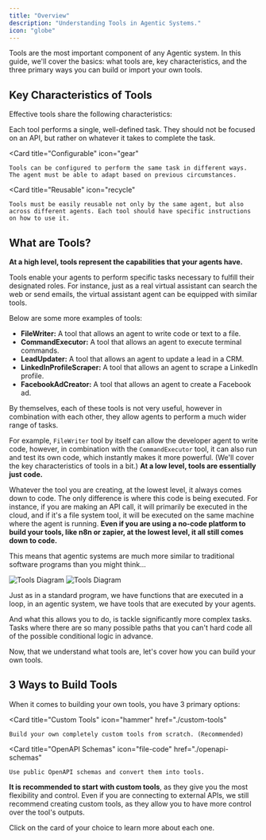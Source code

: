 ```yaml
---
title: "Overview"
description: "Understanding Tools in Agentic Systems."
icon: "globe"
---
```


Tools are the most important component of any Agentic system. In this guide, we'll cover the basics: what tools are, key characteristics, and the three primary ways you can build or import your own tools.

## Key Characteristics of Tools

Effective tools share the following characteristics:

<CardGroup cols={3}>
  <Card
    title="Task-Specific"
    icon="bullseye"
  >
    Each tool performs a single, well-defined task. They should not be focused on an API, but rather on whatever it takes to complete the task.
  </Card>

  <Card
    title="Configurable"
    icon="gear"
  >
    Tools can be configured to perform the same task in different ways. The agent must be able to adapt based on previous circumstances.
  </Card>

  <Card
    title="Reusable"
    icon="recycle"
  >
    Tools must be easily reusable not only by the same agent, but also across different agents. Each tool should have specific instructions on how to use it.
  </Card>
</CardGroup>

## What are Tools?

**At a high level, tools represent the capabilities that your agents have.**

Tools enable your agents to perform specific tasks necessary to fulfill their designated roles. For instance, just as a real virtual assistant can search the web or send emails, the virtual assistant agent can be equipped with similar tools.

Below are some more examples of tools:

- **FileWriter:** A tool that allows an agent to write code or text to a file.
- **CommandExecutor:** A tool that allows an agent to execute terminal commands.
- **LeadUpdater:** A tool that allows an agent to update a lead in a CRM.
- **LinkedInProfileScraper:** A tool that allows an agent to scrape a LinkedIn profile.
- **FacebookAdCreator:** A tool that allows an agent to create a Facebook ad.


<Tip>

By themselves, each of these tools is not very useful, however in combination with each other, they allow agents to perform a much wider range of tasks.

For example, `FileWriter` tool by itself can allow the developer agent to write code, however, in combination with the `CommandExecutor` tool, it can also run and test its own code, which instantly makes it more powerful. (We'll cover the key characteristics of tools in a bit.)
</Tip>
**At a low level, tools are essentially just code.**

Whatever the tool you are creating, at the lowest level, it always comes down to code. The only difference is where this code is being executed. For instance, if you are making an API call, it will primarily be executed in the cloud, and if it's a file system tool, it will be executed on the same machine where the agent is running. **Even if you are using a no-code platform to build your tools, like n8n or zapier, at the lowest level, it all still comes down to code.**

This means that agentic systems are much more similar to traditional software programs than you might think...

<img className="block dark:hidden" src="/images/agents-vs-programs-light.png" alt="Tools Diagram" />
<img className="hidden dark:block" src="/images/agents-vs-programs.png" alt="Tools Diagram" />

Just as in a standard program, we have functions that are executed in a loop, in an agentic system, we have tools that are executed by your agents.

And what this allows you to do, is tackle significantly more complex tasks. Tasks where there are so many possible paths that you can't hard code all of the possible conditional logic in advance.

Now, that we understand what tools are, let's cover how you can build your own tools.


## 3 Ways to Build Tools

When it comes to building your own tools, you have 3 primary options:

<CardGroup cols={3}>

  <Card
    title="Custom Tools"
    icon="hammer"
    href="./custom-tools"
  >
    Build your own completely custom tools from scratch. (Recommended)
  </Card>

  <Card
    title="OpenAPI Schemas"
    icon="file-code"
    href="./openapi-schemas"
  >
    Use public OpenAPI schemas and convert them into tools.
  </Card>

</CardGroup>

**It is recommended to start with custom tools**, as they give you the most flexibility and control. Even if you are connecting to external APIs, we still recommend creating custom tools, as they allow you to have more control over the tool's outputs.

Click on the card of your choice to learn more about each one.
